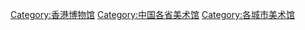 [[Category:香港博物馆|Category:香港博物馆]]
[[Category:中国各省美术馆|Category:中国各省美术馆]]
[[Category:各城市美术馆|Category:各城市美术馆]]